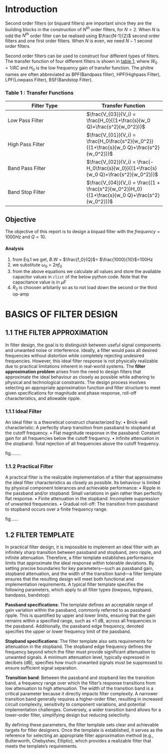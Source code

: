 # Introduction

Second order filters (or	biquard	filters) are important since	they are	the	building blocks in the construction of $N^{th}$ order	filters, for $N > 2$. When $N$ is odd the $N^{th}$ order filter can be realised using $\frac{N-1}{2}$ second order filters and one first order filters. When  $N$ is even, we need $N-1$ second order filters. 

Second order filters can be used to construct four different types of filters. The transfer function of four different filters is shown in [table 1](#table-1--transfer-functions), where $W_0 = 1/RC$ and $H_0$ is the low frequency gain of transfer function. The philtre names are often abbreviated as BPF(Bandpass filter), HPF(Highpass Filter), LPF(Lowpass Filter), BSF(Bandstop Filter).

### Table 1 : Transfer Functions

|Filter Type |Transfer Function |
|------------|------------|
|Low Pass Filter | $\frac{V_{03}}{V_i} = \frac{H_0}{(1+\frac{s}{w_0 Q}+\frac{s^2}{w_0^2})}$|
|High Pass Filter | $\frac{V_{01}}{V_i} = \frac{H_0\frac{s^2}{w_0^2}}{(1+\frac{s}{w_0 Q}+\frac{s^2}{w_0^2})}$|
|Band Pass Filter | $\frac{V_{02}}{V_i} = \frac{-H_0\frac{s}{w_0}}{(1+\frac{s}{w_0 Q}+\frac{s^2}{w_0^2})}$|
|Band Stop Filter | $\frac{V_{04}}{V_i} = \frac{(1 + \frac{s^2}{w_0^2})H_0}{(1+\frac{s}{w_0 Q}+\frac{s^2}{w_0^2})}$|

## Objective

The objective of this report is to design a biquad filter with the $frequency = 1000 Hz$ and $Q = 10$.

#### Analysis

1. from Eq.1 we get, $B.W$ = $\frac{f_0}{Q}$= $\frac{1000}{10}$=100Hz
2. we substitute $\omega_0$ = $2\pi f_0$
3. from the above equations we calculate all values and store the available capacitor values in `clist` of the below python code. Note that the capacitance value is in $\mu F$
4. $R_3$ is choosen arbitarily so as to not load down the second or the third op-amp

# **BASICS OF FILTER DESIGN**
## **1.1 THE FILTER APPROXIMATION** 

In filter design, the goal is to distinguish between useful signal components and unwanted noise or interference. Ideally, a filter would pass all desired frequencies without distortion while completely rejecting undesired frequencies. However, this ideal filter response is not physically realizable due to practical limitations inherent in real-world systems.
The **filter approximation problem** arises from the need to design filters that approximate the ideal behaviour as closely as possible while adhering to physical and technological constraints. The design process involves selecting an appropriate approximation function and filter structure to meet given specifications for magnitude and phase response, roll-off characteristics, and allowable ripple.

### **1.1.1 Ideal Filter**

An ideal filter is a theoretical construct characterized by:
•	Brick-wall characteristic: A perfectly sharp transition from passband to stopband at the cutoff frequency.
•	Flat magnitude response in the passband: Constant gain for all frequencies below the cutoff frequency.
•	Infinite attenuation in the stopband: Total rejection of all frequencies above the cutoff frequency.

fig........

### **1.1.2 Practical Filter**

A practical filter is the realizable implementation of a filter that approximates the ideal filter characteristics as closely as possible. Its behaviour is limited by physical component tolerances and achievable performance:
•	Ripple in the passband and/or stopband: Small variations in gain rather than perfectly flat response.
•	Finite attenuation in the stopband: Incomplete suppression of unwanted frequencies.
•	Gradual roll-off: The transition from passband to stopband occurs over a finite frequency range.

fig......

## **1.2 FILTER TEMPLATE**

In practical filter design, it is impossible to implement an ideal filter with an infinitely sharp transition between passband and stopband, zero ripple, and infinite attenuation. Therefore, a filter template establishes performance limits that approximate the ideal response within tolerable deviations.
By setting precise boundaries for key parameters—such as passband gain, stopband attenuation, and the width of the transition band—a filter template ensures that the resulting design will meet both functional and implementation requirements.
A typical filter template specifies the following parameters, which apply to all filter types (lowpass, highpass, bandpass, bandstop):

**Passband specifications**: The template defines an acceptable range of gain variation within the passband, commonly referred to as passband ripple. This is quantified by upper and lower limits, ensuring that the gain remains within a specified range, such as ±1 dB, across all frequencies in the passband. Additionally, the passband edge frequency, denoted specifies the upper or lower frequency limit of the passband.

**Stopband specifications**: The filter template also sets requirements for attenuation in the stopband. The stopband edge frequency defines the frequency beyond which the filter must provide significant attenuation to unwanted signals. A minimum attenuation level, typically expressed in decibels (dB), specifies how much unwanted signals must be suppressed to ensure sufficient signal separation.

**Transition band**: Between the passband and stopband lies the transition band, a frequency range over which the filter's response transitions from low attenuation to high attenuation. The width of the transition band is a critical parameter because it directly impacts filter complexity. A narrower transition band generally requires a higher-order filter, resulting in increased circuit complexity, sensitivity to component variations, and potential implementation challenges. Conversely, a wider transition band allows for a lower-order filter, simplifying design but reducing selectivity.

By defining these parameters, the filter template sets clear and achievable targets for filter designers. Once the template is established, it serves as the reference for selecting an appropriate filter approximation method (e.g., Butterworth, Chebyshev, Elliptic), which provides a realizable filter that meets the template’s requirements.